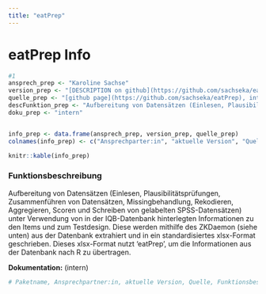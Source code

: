 ```yaml
---
title: "eatPrep"
---
```


# eatPrep Info

```r
#1
ansprech_prep <- "Karoline Sachse"
version_prep <- "[DESCRIPTION on github](https://github.com/sachseka/eatPrep/blob/master/DESCRIPTION)"
quelle_prep <- "[github page](https://github.com/sachseka/eatPrep), intern"
descFunktion_prep <- "Aufbereitung von Datensätzen (Einlesen, Plausibilitätsprüfungen, Zusammenführen von Datensätzen, Missingbehandlung, Rekodieren, Aggregieren, Scoren und Schreiben von gelabelten SPSS-Datensätzen) unter Verwendung von in der IQB-Datenbank hinterlegten Informationen zu den Items und zum Testdesign. Diese werden mithilfe des ZKDaemon (siehe unten) aus der Datenbank extrahiert und in ein standardisiertes xlsx-Format geschrieben. Dieses xlsx-Format nutzt 'eatPrep', um die Informationen aus der Datenbank nach R zu übertragen."
doku_prep <- "intern"


info_prep <- data.frame(ansprech_prep, version_prep, quelle_prep)
colnames(info_prep) <- c("Ansprechparter:in", "aktuelle Version", "Quelle")

knitr::kable(info_prep)
```

### Funktionsbeschreibung

Aufbereitung von Datensätzen (Einlesen, Plausibilitätsprüfungen, Zusammenführen von Datensätzen, Missingbehandlung, Rekodieren, Aggregieren, Scoren und Schreiben von gelabelten SPSS-Datensätzen) unter Verwendung von in der IQB-Datenbank hinterlegten Informationen zu den Items und zum Testdesign. Diese werden mithilfe des ZKDaemon (siehe unten) aus der Datenbank extrahiert und in ein standardisiertes xlsx-Format geschrieben. Dieses xlsx-Format nutzt 'eatPrep', um die Informationen aus der Datenbank nach R zu übertragen.

**Dokumentation:** (intern)

```r
# Paketname, Ansprechpartner:in, aktuelle Version, Quelle, Funktionsbeschreibung, Dokumentation.



```

